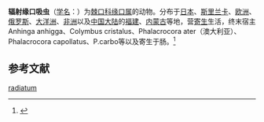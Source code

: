 {{Speciesbox
| name = 辐射缘口吸虫
| status = 
| status_system = 
| image = 
| genus = Petasiger
| species = radiatus
| authority = (Dujardin, 1845) Tkach, Kudlai & Kostadinova, 2015
}}

'''辐射缘口吸虫'''（[[学名|学名]]：{{lang|la|''Petasiger radiatus''}}）为[[棘口科|棘口科]][[缘口属|缘口属]]的动物。分布于[[日本|日本]]、[[斯里兰卡|斯里兰卡]]、[[欧洲|欧洲]]、[[俄罗斯|俄罗斯]]、[[大洋洲|大洋洲]]、[[非洲|非洲]]以及[[中国大陆|中国大陆]]的[[福建|福建]]、[[内蒙古|内蒙古]]等地，营[[寄生|寄生]]生活，终末宿主Anhinga anhigga、Colymbus cristalus、Phalacrocora ater（澳大利亚）、Phalacrocora capollatus、P.carbo等以及寄生于肠。<ref name='id10080'>{{cite web| url =http://www.bioinfo.cn/db05/BjdwSpecies.php?action=view&id=10080| title =辐射缘口吸虫| work =《中国动物物种编目数据库》| publisher =中国科学院微生物研究所| author =中国科学院动物研究所| accessdate =2009-04-16| deadurl =yes| archiveurl =https://web.archive.org/web/20160305022342/http://www.bioinfo.cn/db05/BjdwSpecies.php?action=view&id=10080| archivedate =2016-03-05}}</ref>

== 参考文献 ==
{{reflist}}

{{Wikispecies|Paryphostomum radiatum}}
{{Taxonbar|from=Q61565403}}

[[Category:锥棘属|radiatum]]


{{吸虫小作品}}
